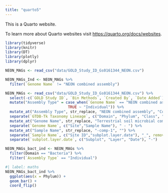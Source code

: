 ```yaml
---
title: "quarto5"
---
```


This is a Quarto website.

To learn more about Quarto websites visit <https://quarto.org/docs/websites>.

```r
library(tidyverse)
library(knitr)
library(DT)
library(plotly)
library(dplyr)
```

```r
NEON_MAGs <- read_csv("data/GOLD_Study_ID_Gs0161344_NEON.csv")
```

```r
NEON_MAGs_Ind <- NEON_MAGs %>% 
  filter(`Genome Name` != "NEON combined assembly")
```

```r
NEON_MAGs <- read_csv("data/GOLD_Study_ID_Gs0161344_NEON.csv") %>% 
  select(-c(`GOLD Study ID`, `Bin Methods`, `Created By`, `Date Added`)) %>% 
  mutate("Assembly Type" = case_when(`Genome Name` == "NEON combined assembly" ~ `Genome Name`,
                            TRUE ~ "Individual")) %>% 
  mutate_at("Assembly Type", str_replace, "NEON combined assembly", "Combined") %>% 
  separate(`GTDB-Tk Taxonomy Lineage`, c("Domain", "Phylum", "Class", "Order", "Family", "Genus"), "; ", remove = FALSE) %>% 
  mutate_at("Genome Name", str_replace, "Terrestrial soil microbial communities from ", "") %>% 
  separate(`Genome Name`, c("Site","Sample Name"), " - ") %>% 
  mutate_at("Sample Name", str_replace, "-comp-1", "") %>%
  separate(`Sample Name`, c("Site ID","subplot.layer.date"), "_", remove = FALSE,) %>% 
  separate(`subplot.layer.date`, c("Subplot", "Layer", "Date"), "-") 
```

```r
NEON_MAGs_bact_ind <- NEON_MAGs %>% 
  filter(Domain == "Bacteria") %>% 
  filter(`Assembly Type` == "Individual") 
```

```r
#| label: maths
NEON_MAGs_bact_ind %>% 
  ggplot(aes(x = Phylum)) +
  geom_bar() +
  coord_flip()
```
